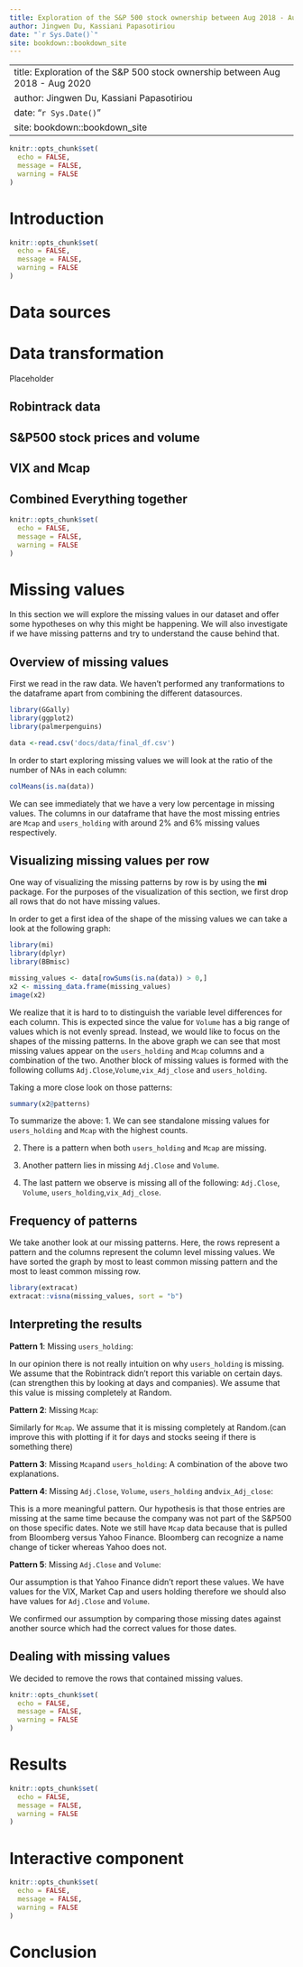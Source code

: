 ```yaml
--- 
title: Exploration of the S&P 500 stock ownership between Aug 2018 - Aug 2020
author: Jingwen Du, Kassiani Papasotiriou
date: "`r Sys.Date()`"
site: bookdown::bookdown_site
---
```

--- 
title: Exploration of the S&P 500 stock ownership between Aug 2018 - Aug 2020
author: Jingwen Du, Kassiani Papasotiriou
date: "`r Sys.Date()`"
site: bookdown::bookdown_site
---
```r
knitr::opts_chunk$set(
  echo = FALSE,
  message = FALSE,
  warning = FALSE
)
```

# Introduction


<!--chapter:end:index.Rmd-->

```r
knitr::opts_chunk$set(
  echo = FALSE,
  message = FALSE,
  warning = FALSE
)
```
# Data sources


<!--chapter:end:02-data.Rmd-->


# Data transformation

Placeholder


## Robintrack data
## S&P500 stock prices and volume
## VIX and Mcap
## Combined Everything together

<!--chapter:end:03-cleaning.Rmd-->

```r
knitr::opts_chunk$set(
  echo = FALSE,
  message = FALSE,
  warning = FALSE
)
```
# Missing values

In this section we will explore the missing values in our dataset and offer some hypotheses on why this might be happening. We will also investigate if we have missing patterns and try to understand the cause behind that.

## Overview of  missing values
First we read in the raw data. We haven't performed any tranformations to the dataframe apart from combining the different datasources.
```r
library(GGally)
library(ggplot2)
library(palmerpenguins)

data <-read.csv('docs/data/final_df.csv')
```
 
In order to start exploring missing values we will look at the ratio of the number of NAs in each column:
```r
colMeans(is.na(data))
```
We can see immediately that we have a very low percentage in missing values. The columns in our dataframe that have the most missing entries are `Mcap` and `users_holding` with around 2% and 6% missing values respectively.

## Visualizing missing values per row
One way of visualizing the missing patterns by row is by using the **mi** package. For the purposes of the visualization of this section, we first drop all rows that do not have missing values. 

In order to get a first idea of the shape of the missing values we can take a look at the following graph: 
```r
library(mi)
library(dplyr)
library(BBmisc)

missing_values <- data[rowSums(is.na(data)) > 0,]
x2 <- missing_data.frame(missing_values)
image(x2)
```

We realize that it is hard to to distinguish the variable level differences for each column. This is expected since the value for `Volume` has a big range of values which is not evenly spread. 
Instead, we would like to focus on the shapes of the missing patterns. In the above graph we can see that most  missing values appear on the `users_holding` and `Mcap` columns and a combination of the two. Another block of missing values is formed with the following collums `Adj.Close`,`Volume`,`vix_Adj_close` and ` users_holding`.

Taking a more close look on those patterns:
```r
summary(x2@patterns)
```
To summarize the above:
1. We can see standalone missing values for  `users_holding` and ` Mcap`  with the highest counts. 

2. There is a pattern when both `users_holding` and ` Mcap` are missing.

3. Another pattern lies in missing `Adj.Close` and `Volume`. 

4. The last pattern we observe is missing all of the following: `Adj.Close`, `Volume`, `users_holding`,`vix_Adj_close`.


## Frequency of patterns

We take another look at our missing patterns. Here, the rows represent a pattern and the columns represent the column level missing values. We have sorted the graph by most to least common missing pattern and the most to least common missing row.

```r
library(extracat)
extracat::visna(missing_values, sort = "b")
```

## Interpreting the results

**Pattern 1**: Missing  `users_holding`:

In our opinion there is not really intuition on why `users_holding` is missing. We assume that the Robintrack didn't report this variable on certain days.(can strengthen this by looking at days and companies). We assume that this value is missing completely at Random.

**Pattern 2**: Missing  `Mcap`:

Similarly for `Mcap`. We assume that it is missing completely at Random.(can improve this with plotting if it for days and stocks seeing if there is something there) 

**Pattern 3**: Missing `Mcap`and `users_holding`:
A combination of the above two explanations.


**Pattern 4**: Missing  `Adj.Close`, `Volume`, `users_holding` and`vix_Adj_close`:

This is a more meaningful pattern. Our hypothesis is that those entries are missing at the same time because the company was not part of the S&P500 on those specific dates. Note we still have `Mcap` data because that is pulled from Bloomberg versus Yahoo Finance. Bloomberg can recognize a name change of ticker whereas Yahoo does not.

**Pattern 5**: Missing  `Adj.Close` and `Volume`:

Our assumption is that Yahoo Finance didn't report these values. We have values for the VIX, Market Cap and users holding therefore we should also have values for `Adj.Close` and `Volume`.

We confirmed our assumption by comparing those missing dates against another source which had the correct values for those dates.

## Dealing with missing values

We decided to remove the rows that contained missing values.

<!--chapter:end:04-missing.Rmd-->

```r
knitr::opts_chunk$set(
  echo = FALSE,
  message = FALSE,
  warning = FALSE
)
```
# Results

<!--chapter:end:05-results.Rmd-->

```r
knitr::opts_chunk$set(
  echo = FALSE,
  message = FALSE,
  warning = FALSE
)
```
# Interactive component



<!--chapter:end:06-interactive.Rmd-->

```r
knitr::opts_chunk$set(
  echo = FALSE,
  message = FALSE,
  warning = FALSE
)
```
# Conclusion


<!--chapter:end:07-conclusion.Rmd-->

